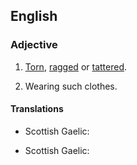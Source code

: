==English==
===Adjective===
{{en-adj|raggedier|raggediest}}
#{{context|of clothing}} [[torn|Torn]], [[ragged]] or [[tattered]].
#{{context|of a person}} Wearing such clothes.

====Translations====
{{trans-top|of ragged clothing}}
{{trans-mid}}
* Scottish Gaelic: {{t-|gd|piullach}}
{{trans-bottom}}

{{trans-top|of a person wearing ragged clothes}}
{{trans-mid}}
* Scottish Gaelic: {{t-|gd|piullach}}
{{trans-bottom}}